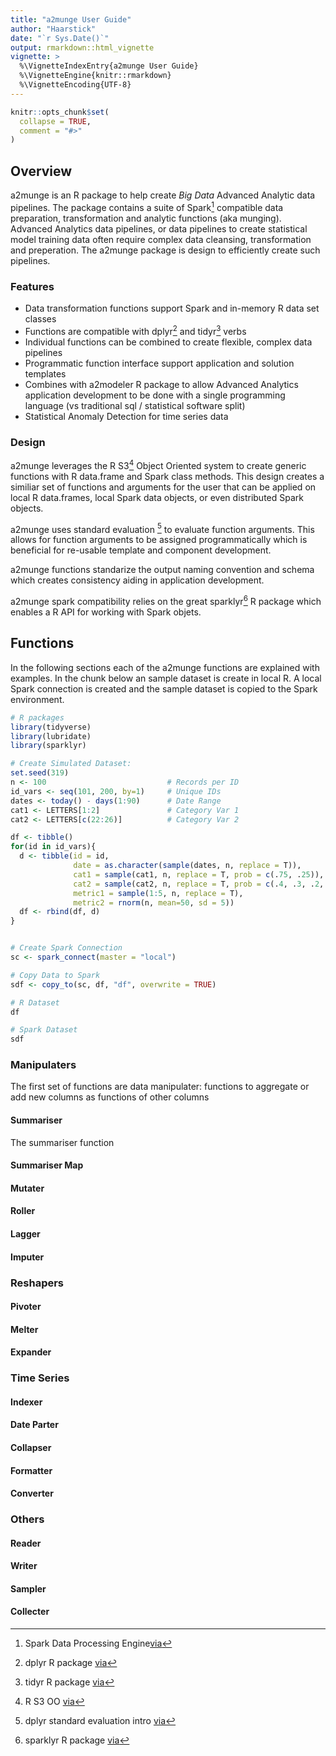 ```yaml
---
title: "a2munge User Guide"
author: "Haarstick"
date: "`r Sys.Date()`"
output: rmarkdown::html_vignette
vignette: >
  %\VignetteIndexEntry{a2munge User Guide}
  %\VignetteEngine{knitr::rmarkdown}
  %\VignetteEncoding{UTF-8}
---
```


```r
knitr::opts_chunk$set(
  collapse = TRUE,
  comment = "#>"
)
```


## Overview

a2munge is an R package to help create _Big Data_ Advanced Analytic data pipelines. The package contains a suite of Spark^[Spark Data Processing Engine[via](https://spark.apache.org/)] compatible data preparation, transformation and analytic functions (aka munging). Advanced Analytics data pipelines, or data pipelines to create statistical model training data often require complex data cleansing, transformation and preperation. The a2munge package is design to efficiently create such pipelines. 
 
 
### Features

* Data transformation functions support Spark and in-memory R data set classes 
* Functions are compatible with dplyr^[dplyr R package [via](https://dplyr.tidyverse.org/)] and tidyr^[tidyr R package [via](https://tidyr.tidyverse.org/)] verbs
* Individual functions can be combined to create flexible, complex data pipelines
* Programmatic function interface support application and solution templates
* Combines with a2modeler R package to allow Advanced Analytics application development to be done with a single programming language (vs traditional sql / statistical software split) 
* Statistical Anomaly Detection for time series data
 

### Design

a2munge leverages the R S3^[R S3 OO [via](http://adv-r.had.co.nz/S3.html)] Object Oriented system to create generic functions with R data.frame and Spark class methods. This design creates a similiar set of functions and arguments for the user that can be applied on local R data.frames, local Spark data objects, or even distributed Spark objects. 


a2munge uses standard evaluation ^[dplyr standard evaluation intro [via](https://dplyr.tidyverse.org/articles/programming.html)] to evaluate function arguments. This allows for function arguments to be assigned programmatically which is beneficial for re-usable template and component development. 


a2munge functions standarize the output naming convention and schema which creates consistency aiding in application development.


a2munge spark compatibility relies on the great sparklyr^[sparklyr R package [via](https://spark.rstudio.com/)] R package which enables a R API for working with Spark objets. 


## Functions

In the following sections each of the a2munge functions are explained with examples. In the chunk below an sample dataset is create in local R. A local Spark connection is created and the sample dataset is copied to the Spark environment. 


```r

# R packages
library(tidyverse)
library(lubridate)
library(sparklyr)

# Create Simulated Dataset:
set.seed(319)
n <- 100                           # Records per ID
id_vars <- seq(101, 200, by=1)     # Unique IDs
dates <- today() - days(1:90)      # Date Range
cat1 <- LETTERS[1:2]               # Category Var 1
cat2 <- LETTERS[c(22:26)]          # Category Var 2

df <- tibble()
for(id in id_vars){
  d <- tibble(id = id,
              date = as.character(sample(dates, n, replace = T)),
              cat1 = sample(cat1, n, replace = T, prob = c(.75, .25)),
              cat2 = sample(cat2, n, replace = T, prob = c(.4, .3, .2, .075, .025)),
              metric1 = sample(1:5, n, replace = T),
              metric2 = rnorm(n, mean=50, sd = 5))
  df <- rbind(df, d)
}


# Create Spark Connection
sc <- spark_connect(master = "local")

# Copy Data to Spark
sdf <- copy_to(sc, df, "df", overwrite = TRUE)
```


```r
# R Dataset
df

# Spark Dataset
sdf
```


### Manipulaters

The first set of functions are data manipulater: functions to aggregate or add new columns as functions of other columns

#### Summariser

The summariser function 


#### Summariser Map


#### Mutater


#### Roller


#### Lagger


#### Imputer




### Reshapers

#### Pivoter


#### Melter


#### Expander




### Time Series


#### Indexer


#### Date Parter


#### Collapser


#### Formatter


#### Converter




### Others


#### Reader


#### Writer


#### Sampler


#### Collecter